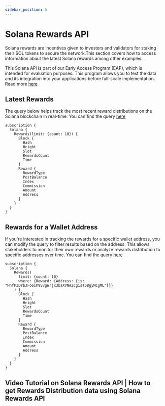 ```yaml
---
sidebar_position: 5
---
```


# Solana Rewards API

Solana rewards are incentives given to investors and validators for staking their SOL tokens to secure the network.This section covers how to access information about the latest Solana rewards among other examples.

This Solana API is part of our Early Access Program (EAP), which is intended for evaluation purposes.
This program allows you to test the data and its integration into your applications before full-scale implementation. Read more [here](https://docs.bitquery.io/docs/graphql/dataset/EAP/)

<head>
<meta name="title" content="Solana Rewards API | Track Solana Staking Rewards"/>
<meta name="description" content="Easy-to-use API to track historical and realtime Solana Rewards of an Address using Bitquery's Solana Rewards API."/>
<meta name="keywords" content="Solana Rewards api, solana rewards python api, rewards api, solana rewards scan api, rewards api docs, solana rewards crypto api, rewards blockchain api,solana network api"/>
<meta name="robots" content="index, follow"/>
<meta http-equiv="Content-Type" content="text/html; charset=utf-8"/>
<meta name="language" content="English"/>

<!-- Open Graph / Facebook -->

<meta property="og:type" content="website" />
<meta
  property="og:title"
  content="Solana Rewards API | Track Solana Staking Rewards"
/>
<meta
  property="og:description"
  content="Easy-to-use API to track historical and realtime Solana Rewards of an Address using Bitquery's Solana Rewards API."
/>

<!-- Twitter -->

<meta property="twitter:card" content="summary_large_image" />
<meta property="twitter:title" content="Solana Rewards API | Track Solana Staking Rewards" />
<meta property="twitter:description" content="Easy-to-use API to track historical and realtime Solana Rewards of an Address using Bitquery's Solana Rewards API." />
</head>


## Latest Rewards

The query below helps track the most recent reward distributions on the Solana blockchain in real-time.
You can find the query [here](https://ide.bitquery.io/Latest-Solana-Rewards)

```
subscription {
  Solana {
    Rewards(limit: {count: 10}) {
      Block {
        Hash
        Height
        Slot
        RewardsCount
        Time
      }
      Reward {
        RewardType
        PostBalance
        Index
        Commission
        Amount
        Address
      }
    }
  }
}

```

## Rewards for a Wallet Address

If you're interested in tracking the rewards for a specific wallet address, you can modify the query to filter results based on the address. This allows stakeholders to monitor their own rewards or analyze rewards distribution to specific addresses over time. You can find the query [here](https://ide.bitquery.io/Rewards-for-a-wallet-address)

```
subscription {
  Solana {
    Rewards(
      limit: {count: 10}
      where: {Reward: {Address: {is: "HnfPZDrbJFooiP9vvgWrjx3baXVNAZCgisT58gyMCgML"}}}
    ) {
      Block {
        Hash
        Height
        Slot
        RewardsCount
        Time
      }
      Reward {
        RewardType
        PostBalance
        Index
        Commission
        Amount
        Address
      }
    }
  }
}

```

## Video Tutorial on Solana Rewards API | How to get Rewards Distribution data using Solana Rewards API

<VideoPlayer url="https://youtu.be/fuzMw7COMnI?si=196jTP_R6EahMwiD" />
